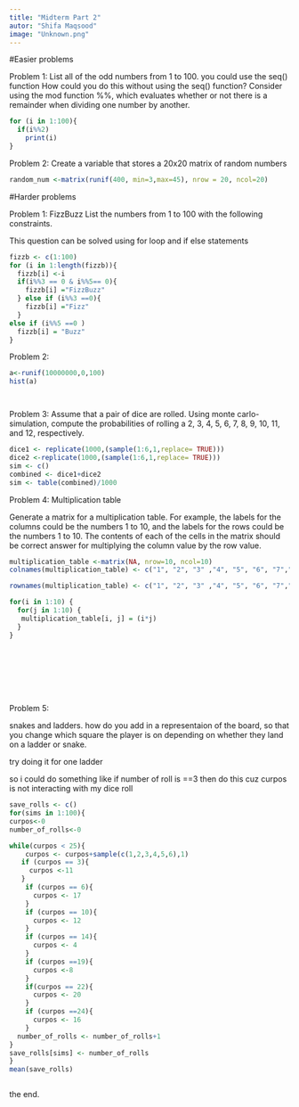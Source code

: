 ```yaml
---
title: "Midterm Part 2"
autor: "Shifa Maqsood"
image: "Unknown.png"
---
```


#Easier problems

Problem 1: List all of the odd numbers from 1 to 100. you could use the seq() function How could you do this without using the seq() function? Consider using the mod function %%, which evaluates whether or not there is a remainder when dividing one number by another.

```r
for (i in 1:100){
  if(i%%2)
    print(i)
}


```


Problem 2: Create a variable that stores a 20x20 matrix of random numbers

```r
random_num <-matrix(runif(400, min=3,max=45), nrow = 20, ncol=20)


```

#Harder problems

Problem 1: FizzBuzz List the numbers from 1 to 100 with the following constraints.

This question can be solved using for loop and if else statements

```r
fizzb <- c(1:100)
for (i in 1:length(fizzb)){
  fizzb[i] <-i
  if(i%%3 == 0 & i%%5== 0){
    fizzb[i] ="FizzBuzz"
  } else if (i%%3 ==0){
    fizzb[i] ="Fizz"
  }
else if (i%%5 ==0 )
  fizzb[i] = "Buzz"
}


```

Problem 2:

```r

a<-runif(10000000,0,100)
hist(a)




```

Problem 3: Assume that a pair of dice are rolled. Using monte carlo-simulation, compute the probabilities of rolling a 2, 3, 4, 5, 6, 7, 8, 9, 10, 11, and 12, respectively.

```r

dice1 <- replicate(1000,(sample(1:6,1,replace= TRUE)))
dice2 <-replicate(1000,(sample(1:6,1,replace= TRUE)))
sim <- c()
combined <- dice1+dice2
sim <- table(combined)/1000

```

Problem 4: Multiplication table

Generate a matrix for a multiplication table. For example, the labels for the columns could be the numbers 1 to 10, and the labels for the rows could be the numbers 1 to 10. The contents of each of the cells in the matrix should be correct answer for multiplying the column value by the row value.

```r

multiplication_table <-matrix(NA, nrow=10, ncol=10)
colnames(multiplication_table) <- c("1", "2", "3" ,"4", "5", "6", "7","8","9","10")

rownames(multiplication_table) <- c("1", "2", "3" ,"4", "5", "6", "7","8","9","10")

for(i in 1:10) {
  for(j in 1:10) {
   multiplication_table[i, j] = (i*j)
  }
}



  
 

  

```

Problem 5:

snakes and ladders. how do you add in a representaion of the board, so that you change which square the player is on depending on whether they land on a ladder or snake.

try doing it for one ladder

so i could do something like if number of roll is ==3 then do this cuz curpos is not interacting with my dice roll

```r

save_rolls <- c()
for(sims in 1:100){
curpos<-0
number_of_rolls<-0

while(curpos < 25){
    curpos <- curpos+sample(c(1,2,3,4,5,6),1)
   if (curpos == 3){
     curpos <-11
   }
    if (curpos == 6){
      curpos <- 17
    }
    if (curpos == 10){
      curpos <- 12
    }
    if (curpos == 14){
      curpos <- 4
    }
    if (curpos ==19){
      curpos <-8
    }
    if(curpos == 22){
      curpos <- 20
    }
    if (curpos ==24){
      curpos <- 16
    }
  number_of_rolls <- number_of_rolls+1
}
save_rolls[sims] <- number_of_rolls
}
mean(save_rolls)



```

the end. 